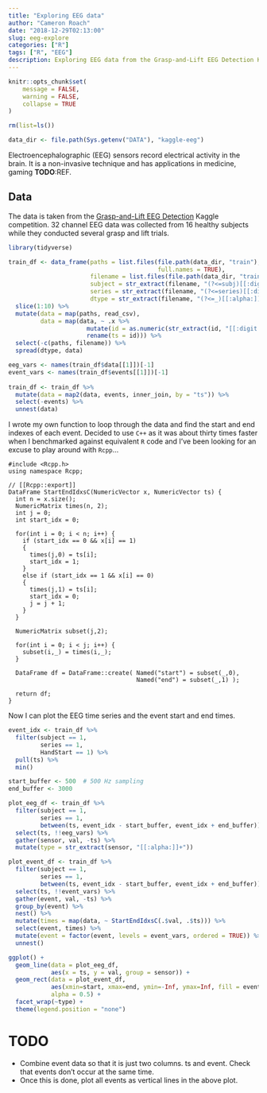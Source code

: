 ```yaml
---
title: "Exploring EEG data"
author: "Cameron Roach"
date: "2018-12-29T02:13:00"
slug: eeg-explore
categories: ["R"]
tags: ["R", "EEG"]
description: Exploring EEG data from the Grasp-and-Lift EEG Detection Kaggle competition.
---
```


```r
knitr::opts_chunk$set(
	message = FALSE,
	warning = FALSE,
	collapse = TRUE
)

rm(list=ls())

data_dir <- file.path(Sys.getenv("DATA"), "kaggle-eeg")
```

Electroencephalographic (EEG) sensors record electrical activity in the brain. It is a non-invasive technique and has applications in medicine, gaming __TODO__:REF.

## Data

The data is taken from the [Grasp-and-Lift EEG Detection](https://www.kaggle.com/c/grasp-and-lift-eeg-detection) Kaggle competition. 32 channel EEG data was collected from 16 healthy subjects while they conducted several grasp and lift trials.


```r
library(tidyverse)

train_df <- data_frame(paths = list.files(file.path(data_dir, "train"),
                                          full.names = TRUE),
                       filename = list.files(file.path(data_dir, "train")),
                       subject = str_extract(filename, "(?<=subj)[[:digit:]]+"),
                       series = str_extract(filename, "(?<=series)[[:digit:]]+"),
                       dtype = str_extract(filename, "(?<=_)[[:alpha:]]+(?=.csv)")) %>% 
  slice(1:10) %>% 
  mutate(data = map(paths, read_csv),
         data = map(data, ~ .x %>% 
                      mutate(id = as.numeric(str_extract(id, "[[:digit:]]+$"))) %>% 
                      rename(ts = id))) %>% 
  select(-c(paths, filename)) %>% 
  spread(dtype, data)

eeg_vars <- names(train_df$data[[1]])[-1]
event_vars <- names(train_df$events[[1]])[-1]
  
train_df <- train_df %>% 
  mutate(data = map2(data, events, inner_join, by = "ts")) %>% 
  select(-events) %>% 
  unnest(data)
```

I wrote my own function to loop through the data and find the start and end indexes of each event. Decided to use `C++` as it was about thirty times faster when I benchmarked against equivalent `R` code and I've been looking for an excuse to play around with `Rcpp`...

```Rcpp
#include <Rcpp.h>
using namespace Rcpp;

// [[Rcpp::export]]
DataFrame StartEndIdxsC(NumericVector x, NumericVector ts) {
  int n = x.size();
  NumericMatrix times(n, 2);
  int j = 0;
  int start_idx = 0;
  
  for(int i = 0; i < n; i++) {
    if (start_idx == 0 && x[i] == 1)
    {
      times(j,0) = ts[i];
      start_idx = 1;
    } 
    else if (start_idx == 1 && x[i] == 0) 
    {
      times(j,1) = ts[i];
      start_idx = 0;
      j = j + 1;
    }
  }
  
  NumericMatrix subset(j,2);
  
  for(int i = 0; i < j; i++) {
    subset(i,_) = times(i,_);
  }
  
  DataFrame df = DataFrame::create( Named("start") = subset(_,0),
                                    Named("end") = subset(_,1) );
  
  return df;
}
```


Now I can plot the EEG time series and the event start and end times.

```r
event_idx <- train_df %>% 
  filter(subject == 1,
         series == 1,
         HandStart == 1) %>% 
  pull(ts) %>% 
  min()

start_buffer <- 500  # 500 Hz sampling
end_buffer <- 3000

plot_eeg_df <- train_df %>% 
  filter(subject == 1,
         series == 1,
         between(ts, event_idx - start_buffer, event_idx + end_buffer)) %>% 
  select(ts, !!eeg_vars) %>% 
  gather(sensor, val, -ts) %>% 
  mutate(type = str_extract(sensor, "[[:alpha:]]+"))

plot_event_df <- train_df %>% 
  filter(subject == 1,
         series == 1,
         between(ts, event_idx - start_buffer, event_idx + end_buffer)) %>% 
  select(ts, !!event_vars) %>% 
  gather(event, val, -ts) %>% 
  group_by(event) %>%
  nest() %>% 
  mutate(times = map(data, ~ StartEndIdxsC(.$val, .$ts))) %>% 
  select(event, times) %>% 
  mutate(event = factor(event, levels = event_vars, ordered = TRUE)) %>% 
  unnest()

ggplot() +
  geom_line(data = plot_eeg_df,
            aes(x = ts, y = val, group = sensor)) +
  geom_rect(data = plot_event_df,
            aes(xmin=start, xmax=end, ymin=-Inf, ymax=Inf, fill = event),
            alpha = 0.5) +
  facet_wrap(~type) +
  theme(legend.position = "none")
```


# TODO

* Combine event data so that it is just two columns. ts and event. Check that events don't occur at the same time.
* Once this is done, plot all events as vertical lines in the above plot.